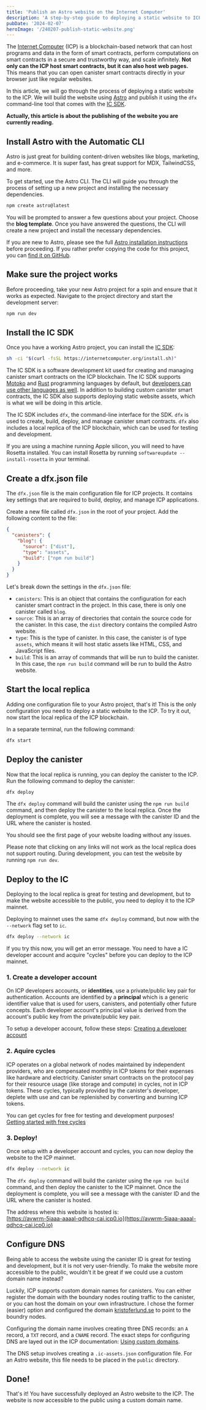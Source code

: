 ```yaml
---
title: 'Publish an Astro website on the Internet Computer'
description: 'A step-by-step guide to deploying a static website to ICP and hosting it on a custom domain.'
pubDate: '2024-02-07'
heroImage: '/240207-publish-static-website.png'
---
```



The [Internet Computer](https://internetcomputer.org/) (ICP) is a blockchain-based network that can host programs and data in the form of smart contracts, perform computations on smart contracts in a secure and trustworthy way, and scale infinitely. **Not only can the ICP host smart contracts, but it can also host web pages.** This means that you can open canister smart contracts directly in your browser just like regular websites.

In this article, we will go through the process of deploying a static website to the ICP. We will build the website using [Astro](https://astro.build/) and publish it using the `dfx` command-line tool that comes with the [IC SDK](https://github.com/dfinity/sdk).

**Actually, this article is about the publishing of the website you are currently reading.**

## Install Astro with the Automatic CLI

Astro is just great for building content-driven websites like blogs, marketing, and e-commerce. It is super fast, has great support for MDX, TailwindCSS, and more.

To get started, use the Astro CLI. The CLI will guide you through the process of setting up a new project and installing the necessary dependencies.

```bash
npm create astro@latest
```

You will be prompted to answer a few questions about your project. Choose the **blog template**. Once you have answered the questions, the CLI will create a new project and install the necessary dependencies.

If you are new to Astro, please see the full [Astro installation instructions](https://docs.astro.build/en/install/auto/) before proceeding. If you rather prefer copying the code for this project, you can [find it on GitHub](https://github.com/kristoferlund/blog).

## Make sure the project works

Before proceeding, take your new Astro project for a spin and ensure that it works as expected. Navigate to the project directory and start the development server:

```bash
npm run dev
```

## Install the IC SDK

Once you have a working Astro project, you can install the [IC SDK](https://github.com/dfinity/sdk):

```bash
sh -ci "$(curl -fsSL https://internetcomputer.org/install.sh)"
```

The IC SDK is a software development kit used for creating and managing canister smart contracts on the ICP blockchain. The IC SDK supports [Motoko](https://internetcomputer.org/docs/current/developer-docs/backend/choosing-language) and [Rust](https://internetcomputer.org/docs/current/developer-docs/backend/choosing-language) programming languages by default, but [developers can use other languages as well](https://internetcomputer.org/docs/current/developer-docs/backend/choosing-language). In addition to building custom canister smart contracts, the IC SDK also supports deploying static website assets, which is what we will be doing in this article.

The IC SDK includes `dfx`, the command-line interface for the SDK. `dfx` is used to create, build, deploy, and manage canister smart contracts. `dfx` also includes a local replica of the ICP blockchain, which can be used for testing and development.

<Alert type="note">If you are using a machine running Apple silicon, you will need to have Rosetta installed. You can install Rosetta by running `softwareupdate --install-rosetta` in your terminal.</Alert>


## Create a dfx.json file

The `dfx.json` file is the main configuration file for ICP projects. It contains key settings that are required to build, deploy, and manage ICP applications. 

Create a new file called `dfx.json` in the root of your project. Add the following content to the file:

```json
{
  "canisters": {
    "blog": {
      "source": ["dist"],
      "type": "assets",
      "build": ["npm run build"]
    }
  }
}
```

Let's break down the settings in the `dfx.json` file:

- `canisters`: This is an object that contains the configuration for each canister smart contract in the project. In this case, there is only one canister called `blog`.
- `source`: This is an array of directories that contain the source code for the canister. In this case, the `dist` directory contains the compiled Astro website.
- `type`: This is the type of canister. In this case, the canister is of type `assets`, which means it will host static assets like HTML, CSS, and JavaScript files.
- `build`: This is an array of commands that will be run to build the canister. In this case, the `npm run build` command will be run to build the Astro website.

## Start the local replica

Adding one configuration file to your Astro project, that's it! This is the only configuration you need to deploy a static website to the ICP. To try it out, now start the local replica of the ICP blockchain.

In a separate terminal, run the following command:

```bash
dfx start
```

## Deploy the canister

Now that the local replica is running, you can deploy the canister to the ICP. Run the following command to deploy the canister:

```bash
dfx deploy
```

The `dfx deploy` command will build the canister using the `npm run build` command, and then deploy the canister to the local replica. Once the deployment is complete, you will see a message with the canister ID and the URL where the canister is hosted.

You should see the first page of your website loading without any issues.

<Alert type="note">Please note that clicking on any links will not work as the local replica does not support routing. During development, you can test the website by running `npm run dev`.</Alert>

## Deploy to the IC

Deploying to the local replica is great for testing and development, but to make the website accessible to the public, you need to deploy it to the ICP mainnet.

Deploying to mainnet uses the same `dfx deploy` command, but now with the `--network` flag set to `ic`. 

```bash
dfx deploy --network ic
```

<Alert type="warning">If you try this now, you will get an error message. You need to have a IC developer account and acquire "cycles" before you can deploy to the ICP mainnet.</Alert>

### 1. Create a developer account

On ICP developers accounts, or **identities**, use a private/public key pair for authentication. Accounts are identified by a **principal** which is a generic identifier value that is used for users, canisters, and potentially other future concepts. Each developer account's principal value is derived from the account's public key from the private/public key pair.

To setup a developer account, follow these steps: [Creating a developer account](https://internetcomputer.org/docs/current/developer-docs/setup/accounts)

### 2. Aquire cycles

ICP operates on a global network of nodes maintained by independent providers, who are compensated monthly in ICP tokens for their expenses like hardware and electricity. Canister smart contracts on the protocol pay for their resource usage (like storage and compute) in cycles, not in ICP tokens. These cycles, typically provided by the canister's developer, deplete with use and can be replenished by converting and burning ICP tokens.

<Alert type="tip">You can get cycles for free for testing and development purposes! <br/>[Getting started with free cycles](https://internetcomputer.org/docs/current/developer-docs/setup/cycles/cycles-faucet)</Alert>

### 3. Deploy!

Once setup with a developer account and cycles, you can now deploy the website to the ICP mainnet.

```bash
dfx deploy --network ic
```

The `dfx deploy` command will build the canister using the `npm run build` command, and then deploy the canister to the ICP mainnet. Once the deployment is complete, you will see a message with the canister ID and the URL where the canister is hosted. 

<Alert type="tip">The address where this website is hosted is:<br/> [https://avwrm-5iaaa-aaaal-qdhcq-cai.icp0.io](https://avwrm-5iaaa-aaaal-qdhcq-cai.icp0.io)</Alert>

## Configure DNS

Being able to access the website using the canister ID is great for testing and development, but it is not very user-friendly. To make the website more accessible to the public, wouldn't it be great if we could use a custom domain name instead?

Luckily, ICP supports custom domain names for canisters. You can either register the domain with the boundary nodes routing traffic to the canister, or you can host the domain on your own infrastructure. I chose the former (easier) option and configured the domain [kristoferlund.se](https://kristoferlund.se) to point to the boundry nodes.

Configuring the domain name involves creating three DNS records: an `A` record, a `TXT` record, and a `CNAME` record. The exact steps for configuring DNS are layed out in the ICP documentation: [Using custom domains](https://internetcomputer.org/docs/current/developer-docs/production/custom-domain).

<Alert type="important">The DNS setup involves creating a `.ic-assets.json` configuration file. For an Astro website, this file needs to be placed in the `public` directory.</Alert>

## Done!

That's it! You have successfully deployed an Astro website to the ICP. The website is now accessible to the public using a custom domain name.
